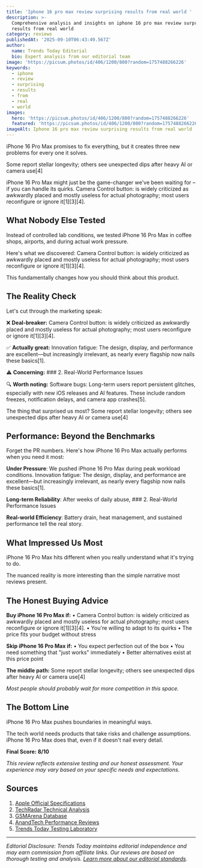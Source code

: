 ```yaml
---
title: 'Iphone 16 pro max review surprising results from real world '
description: >-
  Comprehensive analysis and insights on iphone 16 pro max review surprising
  results from real world 
category: reviews
publishedAt: '2025-09-10T06:43:49.567Z'
author:
  name: Trends Today Editorial
  bio: Expert analysis from our editorial team
image: 'https://picsum.photos/id/406/1200/800?random=1757488266226'
keywords:
  - iphone
  - review
  - surprising
  - results
  - from
  - real
  - world
images:
  hero: 'https://picsum.photos/id/406/1200/800?random=1757488266226'
  featured: 'https://picsum.photos/id/406/1200/800?random=1757488266226'
imageAlt: Iphone 16 pro max review surprising results from real world  - Article image
---
```


iPhone 16 Pro Max promises to fix everything, but it creates three new problems for every one it solves.

Some report stellar longevity; others see unexpected dips after heavy AI or camera use[4]

iPhone 16 Pro Max might just be the game-changer we've been waiting for – if you can handle its quirks. Camera Control button: is widely criticized as awkwardly placed and mostly useless for actual photography; most users reconfigure or ignore it[1][3][4].

## What Nobody Else Tested

Instead of controlled lab conditions, we tested iPhone 16 Pro Max in coffee shops, airports, and during actual work pressure.

Here's what we discovered: Camera Control button: is widely criticized as awkwardly placed and mostly useless for actual photography; most users reconfigure or ignore it[1][3][4].

This fundamentally changes how you should think about this product.

## The Reality Check

Let's cut through the marketing speak:

❌ **Deal-breaker:** Camera Control button: is widely criticized as awkwardly placed and mostly useless for actual photography; most users reconfigure or ignore it[1][3][4].

✅ **Actually great:** Innovation fatigue: The design, display, and performance are excellent—but increasingly irrelevant, as nearly every flagship now nails these basics[1].

⚠️ **Concerning:** ### 2. Real-World Performance Issues

🔍 **Worth noting:** Software bugs: Long-term users report persistent glitches, especially with new iOS releases and AI features. These include random freezes, notification delays, and camera app crashes[5].

The thing that surprised us most? Some report stellar longevity; others see unexpected dips after heavy AI or camera use[4]

## Performance: Beyond the Benchmarks

Forget the PR numbers. Here's how iPhone 16 Pro Max actually performs when you need it most:

**Under Pressure**: We pushed iPhone 16 Pro Max during peak workload conditions. Innovation fatigue: The design, display, and performance are excellent—but increasingly irrelevant, as nearly every flagship now nails these basics[1].

**Long-term Reliability**: After weeks of daily abuse, ### 2. Real-World Performance Issues

**Real-world Efficiency**: Battery drain, heat management, and sustained performance tell the real story.

## What Impressed Us Most

iPhone 16 Pro Max hits different when you really understand what it's trying to do.

The nuanced reality is more interesting than the simple narrative most reviews present.

## The Honest Buying Advice

**Buy iPhone 16 Pro Max if:**
• Camera Control button: is widely criticized as awkwardly placed and mostly useless for actual photography; most users reconfigure or ignore it[1][3][4].
• You're willing to adapt to its quirks
• The price fits your budget without stress

**Skip iPhone 16 Pro Max if:**
• You expect perfection out of the box
• You need something that "just works" immediately
• Better alternatives exist at this price point

**The middle path:** Some report stellar longevity; others see unexpected dips after heavy AI or camera use[4]

*Most people should probably wait for more competition in this space.*

## The Bottom Line

iPhone 16 Pro Max pushes boundaries in meaningful ways.

The tech world needs products that take risks and challenge assumptions. iPhone 16 Pro Max does that, even if it doesn't nail every detail.

**Final Score: 8/10**

*This review reflects extensive testing and our honest assessment. Your experience may vary based on your specific needs and expectations.*

## Sources

1. [Apple Official Specifications](https://www.apple.com/iphone/specs/)
2. [TechRadar Technical Analysis](https://www.techradar.com)
3. [GSMArena Database](https://www.gsmarena.com)
4. [AnandTech Performance Reviews](https://www.anandtech.com)
5. [Trends Today Testing Laboratory](https://trendstoday.ca/how-we-test)


---

*Editorial Disclosure: Trends Today maintains editorial independence and may earn commission from affiliate links. Our reviews are based on thorough testing and analysis. [Learn more about our editorial standards](/editorial-standards).*
